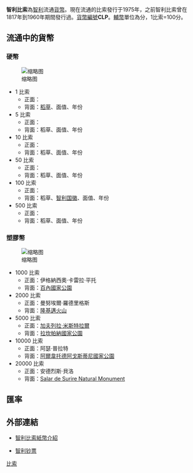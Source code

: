 {{noteTA
|1=zh:比索; zh-hant:披索;
}}

{{Infobox currency
| currency_name_in_local = {{native name|es|Peso chileno}}
| image_1 = 
| image_title_1 = 
| image_2 = 
| image_title_2 = 
| iso_code = CLP
| iso_number = 
| using_countries = {{flag|Chile}}
| inflation_rate = 4.2%
| inflation_source_date = 2017 ([https://web.archive.org/web/20140603192212/http://www.bcentral.cl/eng/index.asp INE/Central Bank])
| symbol = [[File:Cifrão_symbol.svg|16px]] or [[Dollar_sign|$]]
| frequently_used_coins = 10, 50, 100, 500 pesos
| rarely_used_coins = 1, 5 pesos (still legal tender)
| frequently_used_banknotes = 1000, 2000, 5000, 10,000, 20,000 pesos
| rarely_used_banknotes = 500 pesos (discontinued but still legal tender)
| issuing_authority = [[智利中央银行|智利中央银行]]
| issuing_authority_website = {{URL|www.bcentral.cl}}
| mint = Casa de Moneda
| mint_website = {{URL|www.cmoneda.cl}}
}}
'''智利比索'''為[[智利|智利]]流通[[貨幣|貨幣]]。現在流通的比索發行于1975年，之前智利比索曾在1817年到1960年期間發行過。[[ISO_4217|貨幣編號]]'''CLP'''。[[輔幣|輔幣]]單位為分，1比索=100分。

==流通中的貨幣==
===硬幣===
[[File:Chilean_peso_coin_set.jpg|缩略图]]
*1 比索
**正面：
**背面：[[稻草|稻草]]、面值、年份
*5 比索
**正面：
**背面：稻草、面值、年份
*10 比索
**正面：
**背面：稻草、面值、年份
*50 比索
**正面：
**背面：稻草、面值、年份
*100 比索
**正面：
**背面：稻草、[[智利国徽|智利国徽]]、面值、年份
*500 比索
**正面：
**背面：稻草、面值、年份

===塑膠幣===
[[File:Chilean_peso_banknote_set.jpg|缩略图]]
*1000 比索
**正面：伊格納西奧·卡雷拉·平托
**背面：[[百內國家公園|百內國家公園]]
*2000 比索
**正面：曼努埃爾·羅德里格斯
**背面：[[隆基邁火山|隆基邁火山]]
*5000 比索
**正面：[[加夫列拉·米斯特拉爾|加夫列拉·米斯特拉爾]]
**背面：[[拉坎帕納國家公園|拉坎帕納國家公園]]
*10000 比索
**正面：阿瑟·普拉特
**背面：[[阿爾韋托德阿戈斯蒂尼國家公園|阿爾韋托德阿戈斯蒂尼國家公園]]
*20000 比索
**正面：安德烈斯·貝洛
**背面：[[Salar_de_Surire_Natural_Monument|Salar de Surire Natural Monument]]
== 匯率 ==
{{Exchange Rate|CLP}}
== 外部連結 ==
* [https://papermoneyworld.wordpress.com/2015/06/30/chile-%E6%99%BA%E5%88%A9%E6%AF%94%E7%B4%A2%E7%B4%99%E5%B9%A3/ 智利比索紙幣介紹] {{Wayback|url=https://papermoneyworld.wordpress.com/2015/06/30/chile-%E6%99%BA%E5%88%A9%E6%AF%94%E7%B4%A2%E7%B4%99%E5%B9%A3/ |date=20150706194531 }}
{{Standard numismatics external links
| world_coin_gallery_1_url  = Chile
| world_coin_gallery_1_name = Chile
| banknote_world_1_url      = chile
| banknote_world_1_name     = Chile
| dollarization_1_url       = 
| dollarization_1_name      = 
| gfd_1_url                 = Chile
| gfd_1_name                = Chile
| gfd_data_1_url            = 5182
| gfd_data_1_name           = Chile Peso
| show_gfd_excel            = Y
}}
* [http://www.bis-ans-ende-der-welt.net/Chile-B-En.htm 智利钞票] {{Wayback|url=http://www.bis-ans-ende-der-welt.net/Chile-B-En.htm |date=20170820161000 }} {{en}}{{de}}

{{Currencies of the Americas}}
{{比索}}


[[Category:智利經濟|比索]]
